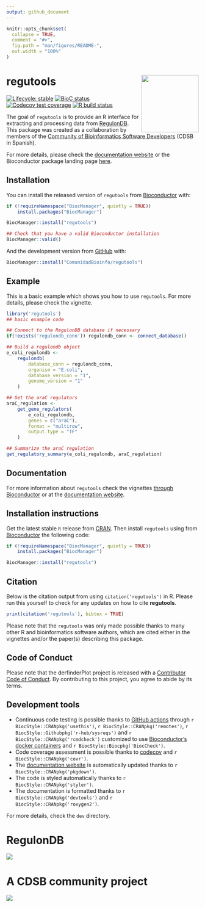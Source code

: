```yaml
---
output: github_document
---
```


<!-- README.md is generated from README.Rmd. Please edit that file -->

```r
knitr::opts_chunk$set(
  collapse = TRUE,
  comment = "#>",
  fig.path = "man/figures/README-",
  out.width = "100%"
)
```


# regutools <img src="man/figures/logo.png" align="right" width="150px"/> 

<!-- badges: start -->
[![Lifecycle: stable](https://img.shields.io/badge/lifecycle-stable-brightgreen.svg)](https://www.tidyverse.org/lifecycle/#stable)
[![BioC status](http://www.bioconductor.org/shields/build/release/bioc/regutools.svg)](https://bioconductor.org/checkResults/release/bioc-LATEST/regutools)
[![Codecov test coverage](https://codecov.io/gh/ComunidadBioInfo/regutools/branch/master/graph/badge.svg)](https://codecov.io/gh/ComunidadBioInfo/regutools?branch=master)
[![R build status](https://github.com/ComunidadBioInfo/regutools/workflows/R-CMD-check-bioc/badge.svg)](https://github.com/ComunidadBioInfo/regutools/actions)
<!-- badges: end -->


The goal of `regutools` is to provide an R interface for extracting and processing data from [RegulonDB](http://regulondb.ccg.unam.mx/). This package was created as a collaboration by members of the [Community of Bioinformatics Software Developers](https://comunidadbioinfo.github.io/) (CDSB in Spanish).

For more details, please check the [documentation website](http://comunidadbioinfo.github.io/regutools) or the Bioconductor package landing page [here](https://bioconductor.org/packages/regutools).

## Installation

You can install the released version of `regutools` from [Bioconductor](http://bioconductor.org/) with:

```r
if (!requireNamespace("BiocManager", quietly = TRUE))
    install.packages("BiocManager")

BiocManager::install("regutools")

## Check that you have a valid Bioconductor installation
BiocManager::valid()
```

And the development version from [GitHub](https://github.com/) with:

```r
BiocManager::install("ComunidadBioinfo/regutools")
```

## Example

This is a basic example which shows you how to use `regutools`. For more details, please check the vignette.

```r
library('regutools')
## basic example code

## Connect to the RegulonDB database if necessary
if(!exists('regulondb_conn')) regulondb_conn <- connect_database()

## Build a regulondb object
e_coli_regulondb <-
    regulondb(
        database_conn = regulondb_conn,
        organism = "E.coli",
        database_version = "1",
        genome_version = "1"
    )

## Get the araC regulators
araC_regulation <-
    get_gene_regulators(
        e_coli_regulondb,
        genes = c("araC"),
        format = "multirow",
        output.type = "TF"
    )

## Summarize the araC regulation
get_regulatory_summary(e_coli_regulondb, araC_regulation)
```

## Documentation

For more information about `regutools` check the vignettes [through Bioconductor](http://bioconductor.org/packages/regutools) or at the [documentation website](http://comunidadbioinfo.github.io/regutools).

## Installation instructions

Get the latest stable `R` release from [CRAN](http://cran.r-project.org/). Then install `regutools` using from [Bioconductor](http://bioconductor.org/) the following code:

```r
if (!requireNamespace("BiocManager", quietly = TRUE))
    install.packages("BiocManager")

BiocManager::install("regutools")
```

## Citation

Below is the citation output from using `citation('regutools')` in R. Please 
run this yourself to check for any updates on how to cite __regutools__.

```r
print(citation('regutools'), bibtex = TRUE)
```

Please note that the `regutools` was only made possible thanks to many other R and bioinformatics software authors, which are cited either in the vignettes and/or the paper(s) describing this package.

## Code of Conduct
  
Please note that the derfinderPlot project is released with a [Contributor Code of Conduct](https://contributor-covenant.org/version/2/0/CODE_OF_CONDUCT.html). By contributing to this project, you agree to abide by its terms.

## Development tools

* Continuous code testing is possible thanks to [GitHub actions](https://www.tidyverse.org/blog/2020/04/usethis-1-6-0/)  through `r BiocStyle::CRANpkg('usethis')`, `r BiocStyle::CRANpkg('remotes')`, `r BiocStyle::Githubpkg('r-hub/sysreqs')` and `r BiocStyle::CRANpkg('rcmdcheck')` customized to use [Bioconductor's docker containers](https://www.bioconductor.org/help/docker/) and `r BiocStyle::Biocpkg('BiocCheck')`.
* Code coverage assessment is possible thanks to [codecov](https://codecov.io/gh) and `r BiocStyle::CRANpkg('covr')`.
* The [documentation website](http://comunidadbioinfo.github.io/regutools) is automatically updated thanks to `r BiocStyle::CRANpkg('pkgdown')`.
* The code is styled automatically thanks to `r BiocStyle::CRANpkg('styler')`.
* The documentation is formatted thanks to `r BiocStyle::CRANpkg('devtools')` and `r BiocStyle::CRANpkg('roxygen2')`.

For more details, check the `dev` directory.


# RegulonDB

<a href="http://regulondb.ccg.unam.mx/"><img src="http://regulondb.ccg.unam.mx/img/logo.jpg"></a>

# A CDSB community project

<a href="https://comunidadbioinfo.github.io/"><img src="https://comunidadbioinfo.github.io/img/Logo_texto-768x107.png"></a>
